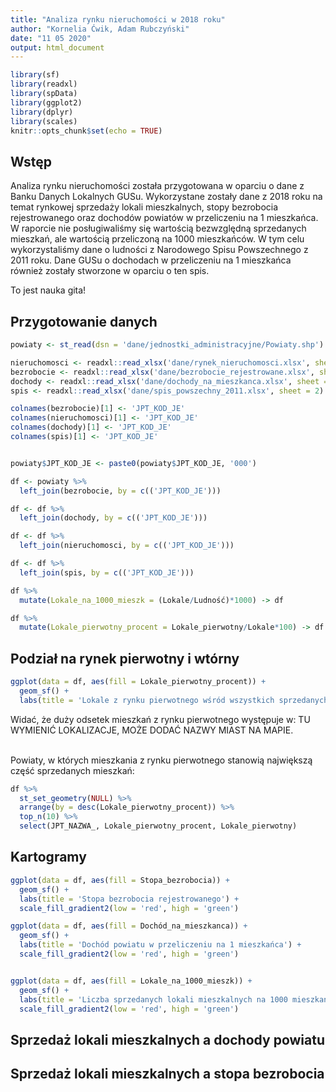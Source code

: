 ```yaml
---
title: "Analiza rynku nieruchomości w 2018 roku"
author: "Kornelia Ćwik, Adam Rubczyński"
date: "11 05 2020"
output: html_document
---
```


```r
library(sf)
library(readxl)
library(spData)
library(ggplot2)
library(dplyr)
library(scales)
knitr::opts_chunk$set(echo = TRUE)
```


## Wstęp
Analiza rynku nieruchomości została przygotowana w oparciu o dane z Banku Danych Lokalnych GUSu. Wykorzystane zostały dane z 2018 roku na temat rynkowej sprzedaży lokali mieszkalnych, stopy bezrobocia rejestrowanego oraz dochodów powiatów w przeliczeniu na 1 mieszkańca. <br>
W raporcie nie posługiwaliśmy się wartością bezwzględną sprzedanych mieszkań, ale wartością przeliczoną na 1000 mieszkańców. W tym celu wykorzystaliśmy dane o ludności z Narodowego Spisu Powszechnego z 2011 roku. Dane GUSu o dochodach w przeliczeniu na 1 mieszkańca również zostały stworzone w oparciu o ten spis.

To jest nauka gita!


## Przygotowanie danych
```r
powiaty <- st_read(dsn = 'dane/jednostki_administracyjne/Powiaty.shp')

nieruchomosci <- readxl::read_xlsx('dane/rynek_nieruchomosci.xlsx', sheet = 2)
bezrobocie <- readxl::read_xlsx('dane/bezrobocie_rejestrowane.xlsx', sheet = 2)
dochody <- readxl::read_xlsx('dane/dochody_na_mieszkanca.xlsx', sheet = 2)
spis <- readxl::read_xlsx('dane/spis_powszechny_2011.xlsx', sheet = 2)

colnames(bezrobocie)[1] <- 'JPT_KOD_JE'
colnames(nieruchomosci)[1] <- 'JPT_KOD_JE'
colnames(dochody)[1] <- 'JPT_KOD_JE'
colnames(spis)[1] <- 'JPT_KOD_JE'


powiaty$JPT_KOD_JE <- paste0(powiaty$JPT_KOD_JE, '000')

df <- powiaty %>%
  left_join(bezrobocie, by = c(('JPT_KOD_JE')))

df <- df %>%
  left_join(dochody, by = c(('JPT_KOD_JE')))

df <- df %>%
  left_join(nieruchomosci, by = c(('JPT_KOD_JE')))

df <- df %>%
  left_join(spis, by = c(('JPT_KOD_JE')))

df %>%
  mutate(Lokale_na_1000_mieszk = (Lokale/Ludność)*1000) -> df

df %>%
  mutate(Lokale_pierwotny_procent = Lokale_pierwotny/Lokale*100) -> df
```

## Podział na rynek pierwotny i wtórny
```r
ggplot(data = df, aes(fill = Lokale_pierwotny_procent)) +
  geom_sf() +
  labs(title = 'Lokale z rynku pierwotnego wśród wszystkich sprzedanych lokali (%)') 

```

Widać, że duży odsetek mieszkań z rynku pierwotnego występuje w: TU WYMIENIĆ LOKALIZACJE, MOŻE DODAĆ NAZWY MIAST NA MAPIE. <br> <br>

Powiaty, w których mieszkania z rynku pierwotnego stanowią największą część sprzedanych mieszkań:
```r
df %>%
  st_set_geometry(NULL) %>%
  arrange(by = desc(Lokale_pierwotny_procent)) %>%
  top_n(10) %>%
  select(JPT_NAZWA_, Lokale_pierwotny_procent, Lokale_pierwotny)
```

## Kartogramy 
```r
ggplot(data = df, aes(fill = Stopa_bezrobocia)) +
  geom_sf() +
  labs(title = 'Stopa bezrobocia rejestrowanego') + 
  scale_fill_gradient2(low = 'red', high = 'green')

ggplot(data = df, aes(fill = Dochód_na_mieszkanca)) +
  geom_sf() +
  labs(title = 'Dochód powiatu w przeliczeniu na 1 mieszkańca') + 
  scale_fill_gradient2(low = 'red', high = 'green')


ggplot(data = df, aes(fill = Lokale_na_1000_mieszk)) +
  geom_sf() +
  labs(title = 'Liczba sprzedanych lokali mieszkalnych na 1000 mieszkańców') + 
  scale_fill_gradient2(low = 'red', high = 'green')
```

## Sprzedaż lokali mieszkalnych a dochody powiatu

## Sprzedaż lokali mieszkalnych a stopa bezrobocia




